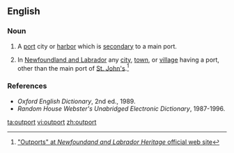 ==English==

===Noun===
{{en-noun}}
# A [[port]] city or [[harbor]] which is [[secondary]] to a main port.
# {{Canada}} In [[Newfoundland and Labrador]] any [[city]], [[town]], or [[village]] having a port, other than the main port of [[St. John's]].<ref>[http://www.heritage.nf.ca/society/outports.html "Outports" at ''Newfoundand and Labrador Heritage'' official web site]</ref>

===References===
<references/>
*''Oxford English Dictionary'', 2nd ed., 1989.
*''Random House Webster's Unabridged Electronic Dictionary'', 1987-1996.

[[ta:outport]]
[[vi:outport]]
[[zh:outport]]